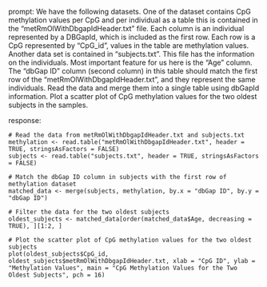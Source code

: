 prompt:
We have the following datasets. One of the dataset contains CpG methylation values per CpG and per individual as a table this is contained in the “metRmOlWithDbgapIdHeader.txt” file. Each column is an individual represented by a DBGapId, which is included as the first row. Each row is a CpG represented by "CpG_id", values in the table are methylation values. Another data set is contained in “subjects.txt”. This file has the information on the individuals. Most important feature for us here is the "Age" column. The "dbGap ID" column (second column) in this table should match the first row of the "metRmOlWithDbgapIdHeader.txt", and they represent the same individuals. Read the data and merge them into a single table using dbGapId information. Plot a scatter plot of CpG methylation values for the two oldest subjects in the samples.

response:
```
# Read the data from metRmOlWithDbgapIdHeader.txt and subjects.txt
methylation <- read.table("metRmOlWithDbgapIdHeader.txt", header = TRUE, stringsAsFactors = FALSE)
subjects <- read.table("subjects.txt", header = TRUE, stringsAsFactors = FALSE)

# Match the dbGap ID column in subjects with the first row of methylation dataset
matched_data <- merge(subjects, methylation, by.x = "dbGap ID", by.y = "dbGap ID")

# Filter the data for the two oldest subjects
oldest_subjects <- matched_data[order(matched_data$Age, decreasing = TRUE), ][1:2, ]

# Plot the scatter plot of CpG methylation values for the two oldest subjects
plot(oldest_subjects$CpG_id, oldest_subjects$metRmOlWithDbgapIdHeader.txt, xlab = "CpG ID", ylab = "Methylation Values", main = "CpG Methylation Values for the Two Oldest Subjects", pch = 16)
```

